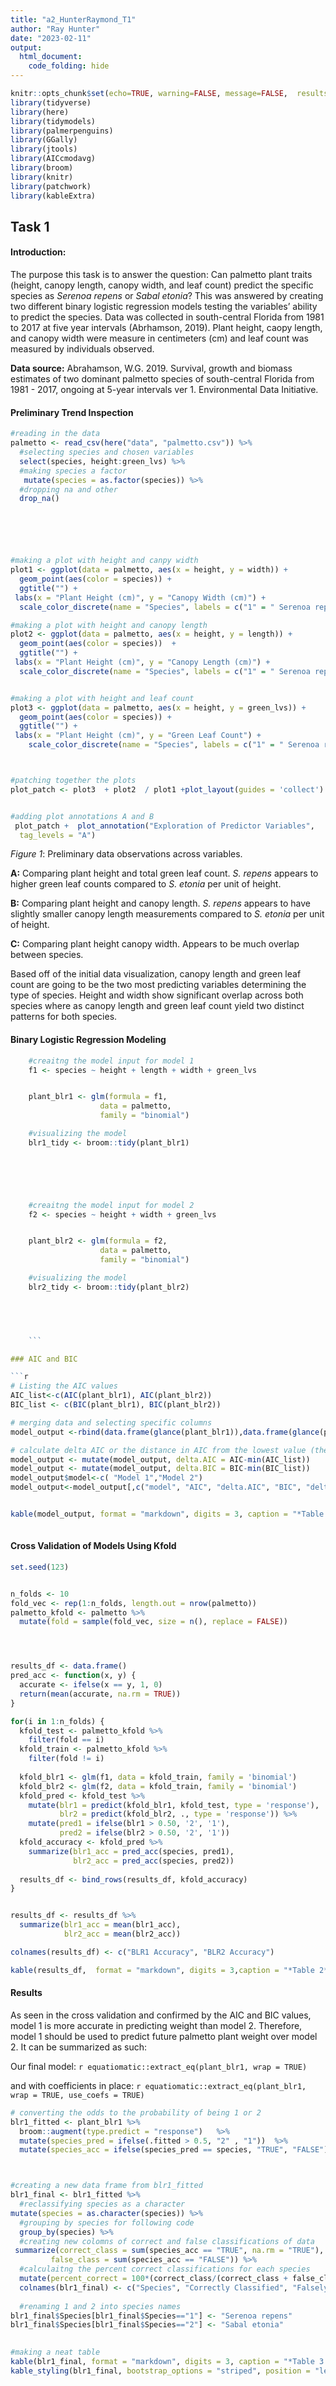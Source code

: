 ```yaml
---
title: "a2_HunterRaymond_T1"
author: "Ray Hunter"
date: "2023-02-11"
output:   
  html_document:
    code_folding: hide
---
```


```r
knitr::opts_chunk$set(echo=TRUE, warning=FALSE, message=FALSE,  results=FALSE)
library(tidyverse)
library(here)
library(tidymodels)
library(palmerpenguins)
library(GGally)
library(jtools)
library(AICcmodavg)
library(broom) 
library(knitr)
library(patchwork)
library(kableExtra)
```

## Task 1

#### Introduction:

The purpose this task is to answer the question: Can palmetto plant traits (height, canopy length, canopy width, and leaf count) predict the specific species as *Serenoa repens* or *Sabal etonia*? This was answered by creating two different binary logistic regression models testing the variables' ability to predict the species. Data was collected in south-central Florida from 1981 to 2017 at five year intervals (Abrhamson, 2019). Plant height, caopy length, and canopy width were measure in centimeters (cm) and leaf count was measured by individuals observed.

**Data source:** Abrahamson, W.G. 2019. Survival, growth and biomass estimates of two dominant palmetto species of south-central Florida from 1981 - 2017, ongoing at 5-year intervals ver 1. Environmental Data Initiative.

#### Preliminary Trend Inspection

```r
#reading in the data
palmetto <- read_csv(here("data", "palmetto.csv")) %>%
  #selecting species and chosen variables
  select(species, height:green_lvs) %>% 
  #making species a factor
   mutate(species = as.factor(species)) %>% 
  #dropping na and other 
  drop_na()






#making a plot with height and canpy width 
plot1 <- ggplot(data = palmetto, aes(x = height, y = width)) +
  geom_point(aes(color = species)) +
  ggtitle("") + 
 labs(x = "Plant Height (cm)", y = "Canopy Width (cm)") +
  scale_color_discrete(name = "Species", labels = c("1" = " Serenoa repens ", "2" = "Sabal etonia"))

#making a plot with height and canopy length
plot2 <- ggplot(data = palmetto, aes(x = height, y = length)) +
  geom_point(aes(color = species))  +
  ggtitle("") + 
 labs(x = "Plant Height (cm)", y = "Canopy Length (cm)") +
  scale_color_discrete(name = "Species", labels = c("1" = " Serenoa repens ", "2" = "Sabal etonia"))


#making a plot with height and leaf count
plot3 <- ggplot(data = palmetto, aes(x = height, y = green_lvs)) +
  geom_point(aes(color = species)) +
  ggtitle("") + 
 labs(x = "Plant Height (cm)", y = "Green Leaf Count") + 
    scale_color_discrete(name = "Species", labels = c("1" = " Serenoa repens ", "2" = "Sabal etonia"))



#patching together the plots
plot_patch <- plot3  + plot2  / plot1 +plot_layout(guides = 'collect') & theme( legend.position = 'bottom') 


#adding plot annotations A and B
 plot_patch +  plot_annotation("Exploration of Predictor Variables",
  tag_levels = "A") 
```

*Figure 1*: Preliminary data observations across variables.

**A:** Comparing plant height and total green leaf count. *S. repens* appears to higher green leaf counts compared to *S. etonia* per unit of height.

**B:** Comparing plant height and canopy length. *S. repens* appears to have slightly smaller canopy length measurements compared to *S. etonia* per unit of height.

**C:** Comparing plant height canopy width. Appears to be much overlap between species.

Based off of the initial data visualization, canopy length and green leaf count are going to be the two most predicting variables determining the type of species. Height and width show significant overlap across both species where as canopy length and green leaf count yield two distinct patterns for both species.

#### Binary Logistic Regression Modeling


```r
    #creaitng the model input for model 1
    f1 <- species ~ height + length + width + green_lvs


    plant_blr1 <- glm(formula = f1,
                    data = palmetto,
                    family = "binomial")

    #visualizing the model
    blr1_tidy <- broom::tidy(plant_blr1)
    





    #creaitng the model input for model 2
    f2 <- species ~ height + width + green_lvs


    plant_blr2 <- glm(formula = f2,
                    data = palmetto,
                    family = "binomial")

    #visualizing the model
    blr2_tidy <- broom::tidy(plant_blr2)
    




    ```

### AIC and BIC

```r
# Listing the AIC values
AIC_list<-c(AIC(plant_blr1), AIC(plant_blr2))
BIC_list <- c(BIC(plant_blr1), BIC(plant_blr2))

# merging data and selecting specific columns
model_output <-rbind(data.frame(glance(plant_blr1)),data.frame(glance(plant_blr2))) 

# calculate delta AIC or the distance in AIC from the lowest value (the best model) and the other models.
model_output <- mutate(model_output, delta.AIC = AIC-min(AIC_list))
model_output <- mutate(model_output, delta.BIC = BIC-min(BIC_list))
model_output$model<-c( "Model 1","Model 2")
model_output<-model_output[,c("model", "AIC", "delta.AIC", "BIC", "delta.BIC" )]


kable(model_output, format = "markdown", digits = 3, caption = "*Table 1*: Model outputs showing the AIC/BIC values and delta AIC/BIC values for both models.") 
 
```

#### Cross Validation of Models Using Kfold 

```r
set.seed(123)


n_folds <- 10
fold_vec <- rep(1:n_folds, length.out = nrow(palmetto))
palmetto_kfold <- palmetto %>%
  mutate(fold = sample(fold_vec, size = n(), replace = FALSE))




results_df <- data.frame()
pred_acc <- function(x, y) {
  accurate <- ifelse(x == y, 1, 0)
  return(mean(accurate, na.rm = TRUE))
}

for(i in 1:n_folds) {
  kfold_test <- palmetto_kfold %>%
    filter(fold == i)
  kfold_train <- palmetto_kfold %>%
    filter(fold != i)
  
  kfold_blr1 <- glm(f1, data = kfold_train, family = 'binomial')
  kfold_blr2 <- glm(f2, data = kfold_train, family = 'binomial')
  kfold_pred <- kfold_test %>%
    mutate(blr1 = predict(kfold_blr1, kfold_test, type = 'response'),
           blr2 = predict(kfold_blr2, ., type = 'response')) %>%
    mutate(pred1 = ifelse(blr1 > 0.50, '2', '1'),
           pred2 = ifelse(blr2 > 0.50, '2', '1'))
  kfold_accuracy <- kfold_pred %>%
    summarize(blr1_acc = pred_acc(species, pred1),
              blr2_acc = pred_acc(species, pred2))
  
  results_df <- bind_rows(results_df, kfold_accuracy)
}


results_df <- results_df %>%
  summarize(blr1_acc = mean(blr1_acc),
            blr2_acc = mean(blr2_acc))

colnames(results_df) <- c("BLR1 Accuracy", "BLR2 Accuracy")

kable(results_df,  format = "markdown", digits = 3,caption = "*Table 2*: Prediction accuracy of modelsbased of K fold cross validation test ")

```

#### Results
As seen in the cross validation and confirmed by the AIC and BIC values, model 1 is more accurate in predicting weight than model 2. Therefore, model 1 should be used to predict future palmetto plant weight over model 2.  It can be summarized as such: 

Our final model: `r equatiomatic::extract_eq(plant_blr1, wrap = TRUE)`

and with coefficients in place: `r equatiomatic::extract_eq(plant_blr1, wrap = TRUE, use_coefs = TRUE)`



```r
# converting the odds to the probability of being 1 or 2   
blr1_fitted <- plant_blr1 %>%
  broom::augment(type.predict = "response")   %>% 
  mutate(species_pred = ifelse(.fitted > 0.5, "2" , "1"))  %>%
  mutate(species_acc = ifelse(species_pred == species, "TRUE", "FALSE"))



#creating a new data frame from blr1_fitted 
blr1_final <- blr1_fitted %>%
  #reclassifying species as a character
mutate(species = as.character(species)) %>% 
  #grouping by species for following code
  group_by(species) %>%
  #creating new colomns of correct and false classifications of data
 summarize(correct_class = sum(species_acc == "TRUE", na.rm = "TRUE"),
         false_class = sum(species_acc == "FALSE")) %>%
  #calculaitng the percent correct classifications for each species
  mutate(percent_correct = 100*(correct_class/(correct_class + false_class)))
  colnames(blr1_final) <- c("Species", "Correctly Classified", "Falsely Classified", "Percent Correct")
  
  #renaming 1 and 2 into species names 
blr1_final$Species[blr1_final$Species=="1"] <- "Serenoa repens"
blr1_final$Species[blr1_final$Species=="2"] <- "Sabal etonia"

  
#making a neat table  
kable(blr1_final, format = "markdown", digits = 3, caption = "*Table 3:* Correct and false classifications by count of both *Serenoa repens* and *Sabal etonia* species as well as total percent correct for each species. ") %>%
kable_styling(blr1_final, bootstrap_options = "striped", position = "left", full_width = FALSE)
```
